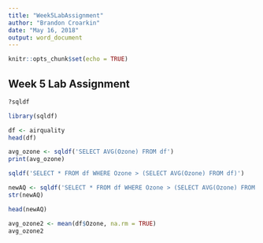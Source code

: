 ---
title: "Week5LabAssignment"
author: "Brandon Croarkin"
date: "May 16, 2018"
output: word_document
---

```{r setup, include=FALSE}
knitr::opts_chunk$set(echo = TRUE)
```

## Week 5 Lab Assignment

```{r}
?sqldf
```

```{r}
library(sqldf)
```

```{r}
df <- airquality
head(df)
```

```{r}
avg_ozone <- sqldf('SELECT AVG(Ozone) FROM df')
print(avg_ozone)
```

```{r}
sqldf('SELECT * FROM df WHERE Ozone > (SELECT AVG(Ozone) FROM df)')
```

```{r}
newAQ <- sqldf('SELECT * FROM df WHERE Ozone > (SELECT AVG(Ozone) FROM df)')
str(newAQ)
```

```{r}
head(newAQ)
```

```{r}
avg_ozone2 <- mean(df$Ozone, na.rm = TRUE)
avg_ozone2
```

```{r}

```
